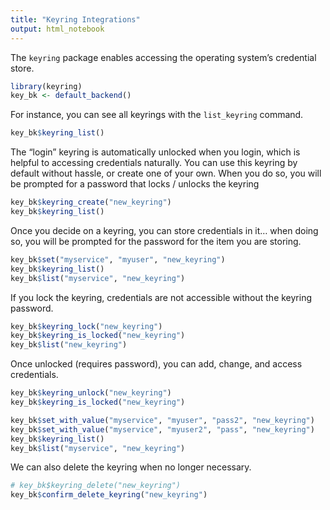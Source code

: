 ```yaml
---
title: "Keyring Integrations"
output: html_notebook
---
```


The `keyring` package enables accessing the operating system's credential store.

```r
library(keyring)
key_bk <- default_backend()
```

For instance, you can see all keyrings with the `list_keyring` command.

```r
key_bk$keyring_list()
```

The "login" keyring is automatically unlocked when you login, which is helpful to accessing credentials naturally.  You can use this keyring by default without hassle, or create one of your own.  When you do so, you will be prompted for a password that locks / unlocks the keyring

```r
key_bk$keyring_create("new_keyring")
key_bk$keyring_list()
```

Once you decide on a keyring, you can store credentials in it... when doing so, you will be prompted for the password for the item you are storing.

```r
key_bk$set("myservice", "myuser", "new_keyring")
key_bk$keyring_list()
key_bk$list("myservice", "new_keyring")
```

If you lock the keyring, credentials are not accessible without the keyring password.

```r
key_bk$keyring_lock("new_keyring")
key_bk$keyring_is_locked("new_keyring")
key_bk$list("new_keyring")
```

Once unlocked (requires password), you can add, change, and access credentials.

```r
key_bk$keyring_unlock("new_keyring")
key_bk$keyring_is_locked("new_keyring")
```

```r
key_bk$set_with_value("myservice", "myuser", "pass2", "new_keyring")
key_bk$set_with_value("myservice", "myuser2", "pass", "new_keyring")
key_bk$keyring_list()
key_bk$list("myservice", "new_keyring")
```

We can also delete the keyring when no longer necessary.

```r
# key_bk$keyring_delete("new_keyring")
key_bk$confirm_delete_keyring("new_keyring")
```


